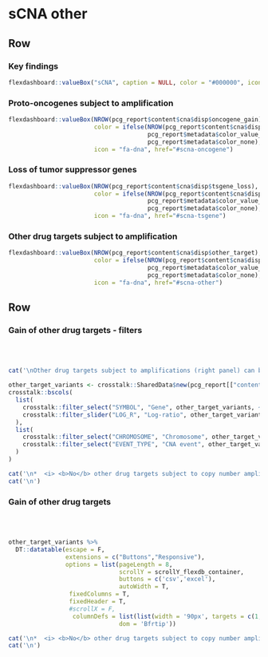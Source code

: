 
sCNA other {.hidden}
===================================== 

Row
-------------------------------------

### Key findings

```r
flexdashboard::valueBox("sCNA", caption = NULL, color = "#000000", icon = NULL)
```

### Proto-oncogenes subject to amplification

```r
flexdashboard::valueBox(NROW(pcg_report$content$cna$disp$oncogene_gain),
                        color = ifelse(NROW(pcg_report$content$cna$disp$oncogene_gain) > 0,
                                       pcg_report$metadata$color_value_box,
                                       pcg_report$metadata$color_none),
                        icon = "fa-dna", href="#scna-oncogene")
```

### Loss of tumor suppressor genes

```r
flexdashboard::valueBox(NROW(pcg_report$content$cna$disp$tsgene_loss),
                        color = ifelse(NROW(pcg_report$content$cna$disp$tsgene_loss) > 0,
                                       pcg_report$metadata$color_value_box,
                                       pcg_report$metadata$color_none),
                        icon = "fa-dna", href="#scna-tsgene")
```

### Other drug targets subject to amplification

```r
flexdashboard::valueBox(NROW(pcg_report$content$cna$disp$other_target),
                        color = ifelse(NROW(pcg_report$content$cna$disp$other_target) > 0,
                                       pcg_report$metadata$color_value_box,
                                       pcg_report$metadata$color_none),
                        icon = "fa-dna", href="#scna-other")
```

Row
-----------------------------------------------------

### Gain of other drug targets - filters {data-padding=15 data-width=300}


<br><br>

```r

cat('\nOther drug targets subject to amplifications (right panel) can be filtered according to various criteria:\n')

other_target_variants <- crosstalk::SharedData$new(pcg_report[["content"]][["cna"]][["disp"]][["other_target"]])
crosstalk::bscols(
  list(
    crosstalk::filter_select("SYMBOL", "Gene", other_target_variants, ~SYMBOL),
    crosstalk::filter_slider("LOG_R", "Log-ratio", other_target_variants, ~LOG_R)
  ),
  list(
    crosstalk::filter_select("CHROMOSOME", "Chromosome", other_target_variants, ~CHROMOSOME),
    crosstalk::filter_select("EVENT_TYPE", "CNA event", other_target_variants, ~EVENT_TYPE)
  )
)

```


```r
cat('\n*  <i> <b>No</b> other drug targets subject to copy number amplifications.</i>',sep='\n')
cat('\n')
```


### Gain of other drug targets {data-padding=15}

<br><br>

```r

other_target_variants %>%
  DT::datatable(escape = F, 
                extensions = c("Buttons","Responsive"), 
                options = list(pageLength = 8, 
                               scrollY = scrollY_flexdb_container, 
                               buttons = c('csv','excel'), 
                               autoWidth = T, 
                 fixedColumns = T,
                 fixedHeader = T,
                 #scrollX = F,
                  columnDefs = list(list(width = '90px', targets = c(1,2,3,4,5,6))),
                               dom = 'Bfrtip'))

```


```r
cat('\n*  <i> <b>No</b> other drug targets subject to copy number amplifications.</i>',sep='\n')
cat('\n')
```

